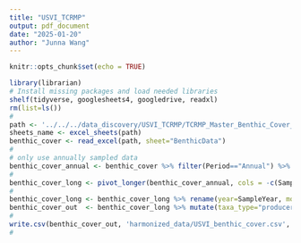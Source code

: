 ```yaml
---
title: "USVI_TCRMP"
output: pdf_document
date: "2025-01-20"
author: "Junna Wang"
---
```


```r
knitr::opts_chunk$set(echo = TRUE)
```


```r
library(librarian)
# Install missing packages and load needed libraries
shelf(tidyverse, googlesheets4, googledrive, readxl)
rm(list=ls())
#
path <- '../../../data_discovery/USVI_TCRMP/TCRMP_Master_Benthic_Cover_Feb2022.xlsx'
sheets_name <- excel_sheets(path)
benthic_cover <- read_excel(path, sheet="BenthicData")
#
# only use annually sampled data
benthic_cover_annual <- benthic_cover %>% filter(Period=="Annual") %>% select(-Period, -FilmDate, -NoPts, -AnalysisBy, -AnalysisDate)
#
benthic_cover_long <- pivot_longer(benthic_cover_annual, cols = -c(SampleYear, SampleMonth, Location, Transect), names_to = "species", values_to = "abundance") %>% filter(abundance > 0 & !is.na(abundance))
#
benthic_cover_long <- benthic_cover_long %>% rename(year=SampleYear, month=SampleMonth, site=Location, plot=Transect)
benthic_cover_out  <- benthic_cover_long %>% mutate(taxa_type="producer", ecosystem="aquatic", habitat='marine', biome='tropic', guild='benthic producer', unit_abundance='%', scale_abundance='per transect', unique_ID=paste(site, habitat, plot, sep='_'))
#
write.csv(benthic_cover_out, 'harmonized_data/USVI_benthic_cover.csv', row.names = F)
#
```

